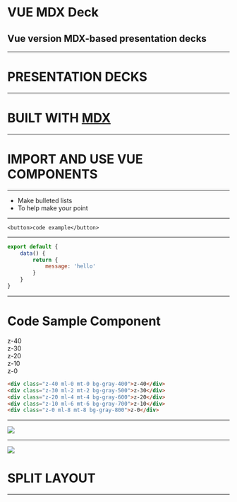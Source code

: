 

# VUE MDX Deck

## Vue version MDX-based presentation decks

---

# PRESENTATION DECKS

---

<h1>BUILT WITH <a href="https://github.com/mdx-js/mdx" target="_blank">MDX</a></h1>

---

# IMPORT AND USE VUE COMPONENTS

<Counter />

---

- Make bulleted lists
- To help make your point

---

```
<button>code example</button>
```

---

```jsx
export default {
    data() {
        return {
            message: 'hello'
        }
    }
}
```

---

# Code Sample Component

<CodeSample>
    <div class="relative h-32 text-center">
      <div class="z-40 absolute w-24 h-24 ml-0 mt-0 bg-gray-400 flex justify-center items-center">z-40</div>
      <div class="z-30 absolute w-24 h-24 ml-2 mt-2 bg-gray-500 flex justify-center items-center">z-30</div>
      <div class="z-20 absolute w-24 h-24 ml-4 mt-4 bg-gray-600 flex justify-center items-center">z-20</div>
      <div class="z-10 absolute w-24 h-24 ml-6 mt-6 bg-gray-700 flex justify-center items-center">z-10</div>
      <div class="z-0 absolute w-24 h-24 ml-8 mt-8 bg-gray-800 flex justify-center items-center">z-0</div>
    </div>

```html
<div class="z-40 ml-0 mt-0 bg-gray-400">z-40</div>
<div class="z-30 ml-2 mt-2 bg-gray-500">z-30</div>
<div class="z-20 ml-4 mt-4 bg-gray-600">z-20</div>
<div class="z-10 ml-6 mt-6 bg-gray-700">z-10</div>
<div class="z-0 ml-8 mt-8 bg-gray-800">z-0</div>
```
</CodeSample>

---

![](https://images.unsplash.com/photo-1462331940025-496dfbfc7564?ixlib=rb-1.2.1&ixid=eyJhcHBfaWQiOjEyMDd9&auto=format&fit=crop&w=1054&q=80)

---

<Split>

![](https://images.unsplash.com/photo-1462331940025-496dfbfc7564?ixlib=rb-1.2.1&ixid=eyJhcHBfaWQiOjEyMDd9&auto=format&fit=crop&w=1054&q=80)

# SPLIT LAYOUT

</Split>

---

<BGImage src="/images/think.gif" />
